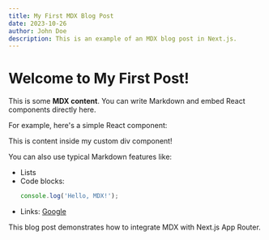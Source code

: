 ```yaml
---
title: My First MDX Blog Post
date: 2023-10-26
author: John Doe
description: This is an example of an MDX blog post in Next.js.
---
```


# Welcome to My First Post!

This is some **MDX content**. You can write Markdown and embed React components directly here.

For example, here's a simple React component:

<MyCustomDiv>
  This is content inside my custom div component!
</MyCustomDiv>

You can also use typical Markdown features like:

* Lists
* Code blocks:
    ```javascript
    console.log('Hello, MDX!');
    ```
* Links: [Google](https://www.google.com)

This blog post demonstrates how to integrate MDX with Next.js App Router.